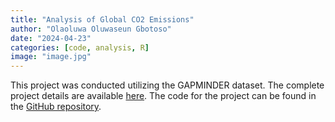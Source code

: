 ```yaml
---
title: "Analysis of Global CO2 Emissions"
author: "Olaoluwa Oluwaseun Gbotoso"
date: "2024-04-23"
categories: [code, analysis, R]
image: "image.jpg"
---
```


This project was conducted utilizing the GAPMINDER dataset. The complete project details are available [here](https://gbotosh.github.io/co2_emission_dashboard_project/){target="_blank"}. The code for the project can be found in the [GitHub repository](https://github.com/gbotosh/co2_emission_dashboard_project).

